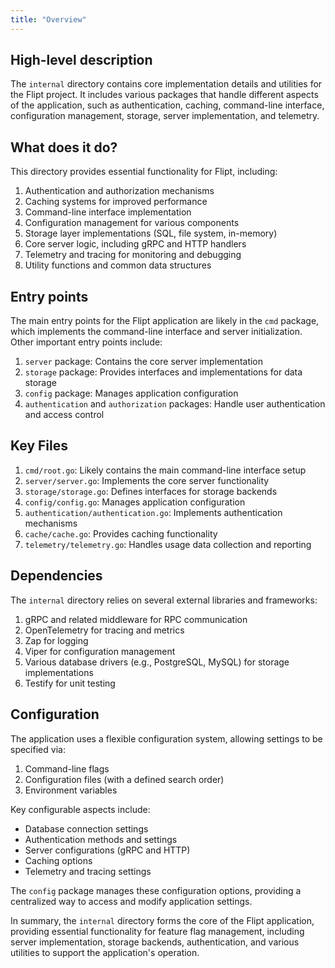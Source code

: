 ```yaml
---
title: "Overview"
---
```


## High-level description
The `internal` directory contains core implementation details and utilities for the Flipt project. It includes various packages that handle different aspects of the application, such as authentication, caching, command-line interface, configuration management, storage, server implementation, and telemetry.

## What does it do?
This directory provides essential functionality for Flipt, including:

1. Authentication and authorization mechanisms
2. Caching systems for improved performance
3. Command-line interface implementation
4. Configuration management for various components
5. Storage layer implementations (SQL, file system, in-memory)
6. Core server logic, including gRPC and HTTP handlers
7. Telemetry and tracing for monitoring and debugging
8. Utility functions and common data structures

## Entry points
The main entry points for the Flipt application are likely in the `cmd` package, which implements the command-line interface and server initialization. Other important entry points include:

1. `server` package: Contains the core server implementation
2. `storage` package: Provides interfaces and implementations for data storage
3. `config` package: Manages application configuration
4. `authentication` and `authorization` packages: Handle user authentication and access control

## Key Files
1. `cmd/root.go`: Likely contains the main command-line interface setup
2. `server/server.go`: Implements the core server functionality
3. `storage/storage.go`: Defines interfaces for storage backends
4. `config/config.go`: Manages application configuration
5. `authentication/authentication.go`: Implements authentication mechanisms
6. `cache/cache.go`: Provides caching functionality
7. `telemetry/telemetry.go`: Handles usage data collection and reporting

## Dependencies
The `internal` directory relies on several external libraries and frameworks:

1. gRPC and related middleware for RPC communication
2. OpenTelemetry for tracing and metrics
3. Zap for logging
4. Viper for configuration management
5. Various database drivers (e.g., PostgreSQL, MySQL) for storage implementations
6. Testify for unit testing

## Configuration
The application uses a flexible configuration system, allowing settings to be specified via:

1. Command-line flags
2. Configuration files (with a defined search order)
3. Environment variables

Key configurable aspects include:
- Database connection settings
- Authentication methods and settings
- Server configurations (gRPC and HTTP)
- Caching options
- Telemetry and tracing settings

The `config` package manages these configuration options, providing a centralized way to access and modify application settings.

In summary, the `internal` directory forms the core of the Flipt application, providing essential functionality for feature flag management, including server implementation, storage backends, authentication, and various utilities to support the application's operation.